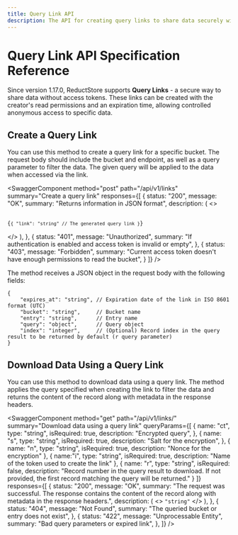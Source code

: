 ```yaml
---
title: Query Link API
description: The API for creating query links to share data securely without access tokens.
---
```


<head>
    <link
        rel="canonical"
        href="https://www.reduct.store/docs/http-api/query-link-api"
    />
</head>


# Query Link API Specification Reference

Since version 1.17.0, ReductStore supports **Query Links** - a secure way to share data without access tokens.
These links can be created with the creator's read permissions and an expiration time, allowing controlled anonymous access to specific data.

## Create a Query Link

You can use this method to create a query link for a specific bucket.
The request body should include the bucket and endpoint, as well as a query parameter to filter the data.
The given query will be applied to the data when accessed via the link.

<SwaggerComponent
    method="post"
    path="/api/v1/links"
    summary="Create a query link"
    responses={[
        {
            status: "200",
            message: "OK",
            summary: "Returns information in JSON format",
            description: (
                <>
          <pre>
            <code>
              {`{
    "link": "string" // The generated query link
}`}
            </code>
          </pre>
                </>
            ),
        },
        {
            status: "401",
            message: "Unauthorized",
            summary:
                "If authentication is enabled and access token is invalid or empty",
        },
        {
            status: "403",
            message: "Forbidden",
            summary: "Current access token doesn't have enough permissions to read the bucket",
        }
    ]}
/>

The method receives a JSON object in the request body with the following fields:

```json5
{
    "expires_at": "string", // Expiration date of the link in ISO 8601 format (UTC)
    "bucket": "string",     // Bucket name
    "entry": "string",      // Entry name
    "query": "object",      // Query object
    "index": "integer",     // (Optional) Record index in the query result to be returned by default (r query parameter)
}
```

## Download Data Using a Query Link


You can use this method to download data using a query link.
The method applies the query specified when creating the link to filter the data and returns the content of the record along with metadata in the response headers.

<SwaggerComponent
    method="get"
    path="/api/v1/links/"
    summary="Download data using a query link"
    queryParams={[
        {
            name: "ct",
            type: "string",
            isRequired: true,
            description: "Encrypted query",
        },
        {
            name: "s",
            type: "string",
            isRequired: true,
            description: "Salt for the encryption",
        },
        {
            name: "n",
            type: "string",
            isRequired: true,
            description: "Nonce for the encryption"
        },
        {
            name:"i",
            type: "string",
            isRequired: true,
            description: "Name of the token used to create the link"
        },
        {
            name: "r",
            type: "string",
            isRequired: false,
            description: "Record number in the query result to download. If not provided, the first record matching the query will be returned."
        }
    ]}
    responses={[
        {
            status: "200",
            message: "OK",
            summary:
                "The request was successful. The response contains the content of the record along with metadata in the response headers.",
            description: (
                <>
          <code>"string"</code>
                </>
            ),
        },
        {
            status: "404",
            message: "Not Found",
            summary:
                "The queried bucket or entry does not exist",
        },
        {
            status: "422",
            message: "Unprocessable Entity",
            summary: "Bad query parameters or expired link",
        },
    ]}
/>